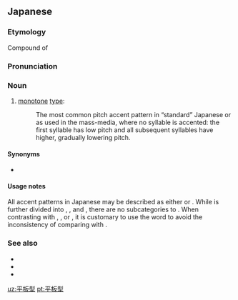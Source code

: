 ==Japanese==
{{ja-kanjitab|へい|ばん|かた|k3=がた|r=y}}

===Etymology===
Compound of {{compound|lang=ja|sort=へいばんがた|平板|tr1=[[heiban]]|t1=[[flat]]; [[monotone]]|型|tr2=[[gata]]|t2=[[type]]}}

===Pronunciation===
{{ja-pron|へいばんがた|acc=h}}

===Noun===
{{ja-noun|へいばん-がた}}

# {{lb|ja|phonetics|sort=へいばんがた}} [[monotone]] [[type]]:
#: The most common pitch accent pattern in “standard” Japanese or {{m|ja|標準語|tr=hyōjungo}} as used in the mass-media, where no syllable is accented: the first syllable has low pitch and all subsequent syllables have higher, gradually lowering pitch.

====Synonyms====
* {{ja-r|平板式|へいばん-しき}}

====Usage notes====
All accent patterns in Japanese may be described as either {{ja-l|平板式||heiban-shiki}} or {{ja-l|起伏式||kifuku-shiki}}. While {{lang|ja|起伏式}} is further divided into {{ja-l|頭高型||atamadaka-gata}}, {{ja-l|中高型||nakadaka-gata}}, and {{ja-l|尾高型||odaka-gata}}, there are no subcategories to {{lang|ja|平板式}}. When contrasting with {{lang|ja|頭高型}}, {{lang|ja|中高型}}, or {{lang|ja|尾高型}}, it is customary to use the word {{lang|ja|平板型}} to avoid the inconsistency of comparing {{ja-l|型||-gata}} with {{ja-l|式||-shiki}}.

===See also===
* {{ja-r|頭高型|あたまだかがた}}
* {{ja-r|中高型|なかだかがた}}
* {{ja-r|尾高型|おだかがた}}

[[uz:平板型]]
[[pt:平板型]]